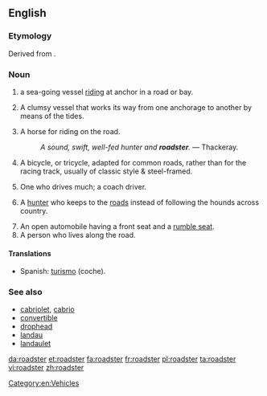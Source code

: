 ==English==

===Etymology===
Derived from {{suffix|road|ster}}.

===Noun===
{{en-noun}}

# a sea-going vessel [[ride|riding]] at anchor in a road or bay.
# {{context|nautical}} A clumsy vessel that works its way from one anchorage to another by means of the tides.
#: {{rfquotek|Ham. Nav. Encyc.}}
# A horse for riding on the road.
#: ''A sound, swift, well-fed hunter and '''roadster'''.'' &mdash; Thackeray.
# A bicycle, or tricycle, adapted for common roads, rather than for the racing track, usually of classic style & steel-framed.
# {{context|UK|dated}} One who drives much; a coach driver.
# {{context|UK|dated|slang}} A [[hunter]] who keeps to the [[road]]s instead of following the hounds across country.
# An open automobile having a front seat and a [[rumble seat]].
# A person who lives along the road.

====Translations====
{{trans-top|}}
* Spanish: [[turismo]] (coche).
{{trans-mid}}
{{trans-bottom}}

===See also===
* [[cabriolet]], [[cabrio]]
* [[convertible]]
* [[drophead]]
* [[landau]]
* [[landaulet]]

[[Category:en:Vehicles]]

[[da:roadster]]
[[et:roadster]]
[[fa:roadster]]
[[fr:roadster]]
[[pl:roadster]]
[[ta:roadster]]
[[vi:roadster]]
[[zh:roadster]]